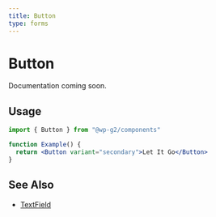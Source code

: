 ```yaml
---
title: Button
type: forms
---
```


# Button

Documentation coming soon.

## Usage

```jsx live
import { Button } from "@wp-g2/components"

function Example() {
  return <Button variant="secondary">Let It Go</Button>
}
```

## See Also

- [TextField](/components/textfield/)
